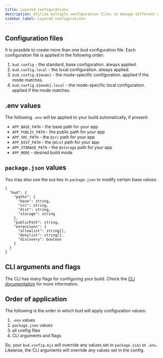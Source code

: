 ```yaml
---
title: Layered configurations
description: Utilize multiple configuration files to manage different environments
sidebar_label: Layered configurations
---
```


## Configuration files

It is possible to create more than one bud configuration file. Each configuration file is applied
in the following order:

1. `bud.config` - the standard, base configuration. always applied.
2. `bud.config.local` - the local configuration. always applied.
3. `bud.config.${mode}` - the mode-specific configuration. applied if the mode matches.
4. `bud.config.${mode}.local` - the mode-specific local configuration. applied if the mode matches.

## .env values

The following `.env` will be applied to your build automatically, if present:

- `APP_BASE_PATH` - the base path for your app
- `APP_PUBLIC_PATH` - the public path for your app
- `APP_SRC_PATH` - the `@src` path for your app
- `APP_DIST_PATH` - the `@dist` path for your app
- `APP_STORAGE_PATH` - the `@storage` path for your app
- `APP_MODE` - desired build mode

## `package.json` values

You may also use the `bud` key in `package.json` to modify certain base values:

```json5
{
  "bud": {
    "paths": {
      "base": string,
      "src": string,
      "dist": string,
      "storage": string
    },
    "publicPath": string,
    "extensions": {
      "allowlist": string[],
      "denylist": string[],
      "discovery": boolean
    }
  }
}
```

## CLI arguments and flags

The CLI has many flags for configuring your build. Check the [CLI documentation](/guides/cli) for more information.

## Order of application

The following is the order in which bud will apply configuration values:

1. `.env` values
2. `package.json` values
3. all config files
4. CLI arguments and flags

So, your `bud.config.mjs` will override any values set in `package.json` or `.env`. Likewise, the CLI arguments will override
any values set in the config.
